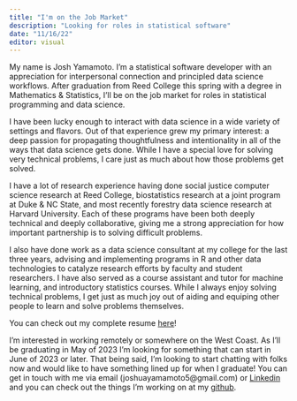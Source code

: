 ```yaml
---
title: "I'm on the Job Market"
description: "Looking for roles in statistical software"
date: "11/16/22"
editor: visual
---
```


My name is Josh Yamamoto. I'm a statistical software developer with an appreciation for interpersonal connection and principled data science workflows. After graduation from Reed College this spring with a degree in Mathematics & Statistics, I'll be on the job market for roles in statistical programming and data science.

I have been lucky enough to interact with data science in a wide variety of settings and flavors. Out of that experience grew my primary interest: a deep passion for propagating thoughtfulness and intentionality in all of the ways that data science gets done. While I have a special love for solving very technical problems, I care just as much about how those problems get solved.

I have a lot of research experience having done social justice computer science research at Reed College, biostatistics research at a joint program at Duke & NC State, and most recently forestry data science research at Harvard University. Each of these programs have been both deeply technical and deeply collaborative, giving me a strong appreciation for how important partnership is to solving difficult problems.

I also have done work as a data science consultant at my college for the last three years, advising and implementing programs in R and other data technologies to catalyze research efforts by faculty and student researchers. I have also served as a course assistant and tutor for machine learning, and introductory statistics courses. While I always enjoy solving technical problems, I get just as much joy out of aiding and equiping other people to learn and solve problems themselves.

You can check out my complete resume [here](https://joshyam-k.github.io/personal-website/resume.html)!

I'm interested in working remotely or somewhere on the West Coast. As I'll be graduating in May of 2023 I'm looking for something that can start in June of 2023 or later. That being said, I'm looking to start chatting with folks now and would like to have something lined up for when I graduate! You can get in touch with me via email (joshuayamamoto5@gmail.com) or [Linkedin](https://www.linkedin.com/in/joshua-yamamoto-1b75611ab/) and you can check out the things I'm working on at my [github](https://github.com/joshyam-k).
